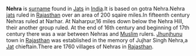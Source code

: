 '''Nehra''' is [[surname]] found in [[Jat]]s in [[India]].It is based on gotra Nehra.Nehra [[jat]]s ruled in [[Rajasthan]] over an area of 200 sqaire miles.In fifteenth century Nehras ruled at Narhar. At Naharpur,16 miles down below the Nehra Hill, their another group ruled.
At the end of 16th century and beginning of 17th century there was a war between Nehras and [[Muslim]] rulers.
[[Jhunjhunu]] town in [[Rajasthan]] was established in the memory of Jujhar Singh Nehra,a [[Jat]] chieftain.There are 1760 villages of Nehras in [[Rajasthan]].
